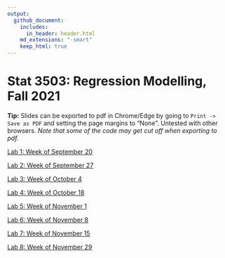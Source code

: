 ```yaml
---
output:
  github_document:
    includes:
      in_header: header.html
    md_extensions: "-smart"
    keep_html: true
---
```


# Stat 3503: Regression Modelling, Fall 2021

**Tip:** Slides can be exported to pdf in Chrome/Edge by going to `Print -> Save as PDF` and setting
the page margins to "None". Untested with other browsers. *Note that some of the code may get cut
off when exporting to pdf.*

[Lab 1: Week of September 20](./Lab 1/)

[Lab 2: Week of September 27](./Lab 2/)

[Lab 3: Week of October 4](./Lab 3/)

[Lab 4: Week of October 18](./Lab 4/)

[Lab 5: Week of November 1](./Lab 5/)

[Lab 6: Week of November 8](./Lab 6/)

[Lab 7: Week of November 15](./Lab 7/)

[Lab 8: Week of November 29](./Lab 8/)
